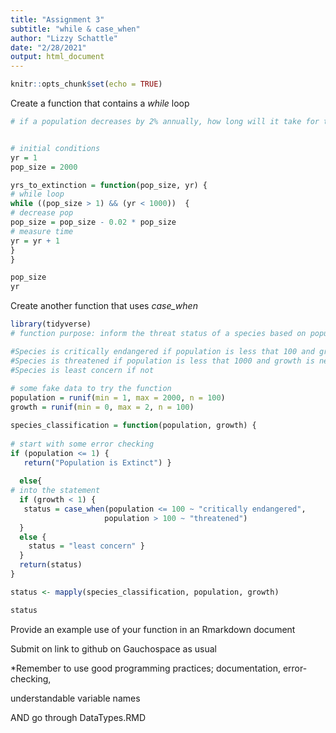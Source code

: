 ```yaml
---
title: "Assignment 3"
subtitle: "while & case_when"
author: "Lizzy Schattle"
date: "2/28/2021"
output: html_document
---
```


```r
knitr::opts_chunk$set(echo = TRUE)
```


Create a function that contains a *while* loop
```r
# if a population decreases by 2% annually, how long will it take for the species to go extinct if the current population is 2000 individuals?


# initial conditions
yr = 1
pop_size = 2000

yrs_to_extinction = function(pop_size, yr) {
# while loop
while ((pop_size > 1) && (yr < 1000))  {
# decrease pop
pop_size = pop_size - 0.02 * pop_size 
# measure time
yr = yr + 1
}
}

pop_size
yr

```


Create another function that uses *case_when*
```r
library(tidyverse)
# function purpose: inform the threat status of a species based on population size and population growth rate

#Species is critically endangered if population is less that 100 and growth is negative
#Species is threatened if population is less that 1000 and growth is negative
#Species is least concern if not
  
# some fake data to try the function
population = runif(min = 1, max = 2000, n = 100)
growth = runif(min = 0, max = 2, n = 100)

species_classification = function(population, growth) {
  
# start with some error checking
if (population <= 1) {
   return("Population is Extinct") }
  
  else{
# into the statement
  if (growth < 1) {
   status = case_when(population <= 100 ~ "critically endangered",
                     population > 100 ~ "threatened")
  } 
  else {
    status = "least concern" }
  }
  return(status)
}

status <- mapply(species_classification, population, growth)

status

```


Provide an example use of your function in an Rmarkdown document

Submit on link to github on Gauchospace as usual

*Remember to use good programming practices; documentation, error-checking,

understandable variable names

AND go through DataTypes.RMD